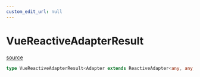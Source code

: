 ```yaml
---
custom_edit_url: null
---
```


# VueReactiveAdapterResult
<div className="doc-side">
<div className="doc-main-source">

[source](https://github.com/naver/cfcs/blob/b8bcc2f/packages/vue3/src/reactive/types.ts#L51)

</div>
</div>

```ts
type VueReactiveAdapterResult<Adapter extends ReactiveAdapter<any, any, any, any, any>>= ReactiveAdapterResult<Adapter>
```